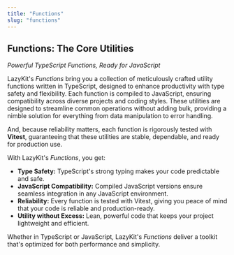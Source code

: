 ```yaml
---
title: "Functions"
slug: "functions"
---
```


## Functions: The Core Utilities
*Powerful TypeScript Functions, Ready for JavaScript*

LazyKit's *Functions* bring you a collection of meticulously crafted utility functions written in TypeScript, designed to enhance productivity with type safety and flexibility. Each function is compiled to JavaScript, ensuring compatibility across diverse projects and coding styles. These utilities are designed to streamline common operations without adding bulk, providing a nimble solution for everything from data manipulation to error handling.

And, because reliability matters, each function is rigorously tested with **Vitest**, guaranteeing that these utilities are stable, dependable, and ready for production use.

With LazyKit's *Functions*, you get:
- **Type Safety:** TypeScript's strong typing makes your code predictable and safe.
- **JavaScript Compatibility:** Compiled JavaScript versions ensure seamless integration in any JavaScript environment.
- **Reliability:** Every function is tested with Vitest, giving you peace of mind that your code is reliable and production-ready.
- **Utility without Excess:** Lean, powerful code that keeps your project lightweight and efficient.

Whether in TypeScript or JavaScript, LazyKit's *Functions* deliver a toolkit that's optimized for both performance and simplicity.